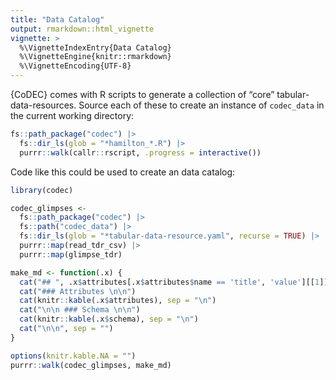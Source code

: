 ```yaml
---
title: "Data Catalog"
output: rmarkdown::html_vignette
vignette: >
  %\VignetteIndexEntry{Data Catalog}
  %\VignetteEngine{knitr::rmarkdown}
  %\VignetteEncoding{UTF-8}
---
```


{CoDEC} comes with R scripts to generate a collection of "core" tabular-data-resources.  Source each of these to create an instance of `codec_data` in the current working directory:

```r
fs::path_package("codec") |>
  fs::dir_ls(glob = "*hamilton_*.R") |>
  purrr::walk(callr::rscript, .progress = interactive())
```

Code like this could be used to create an data catalog:

```r
library(codec)

codec_glimpses <-
  fs::path_package("codec") |>
  fs::path("codec_data") |>
  fs::dir_ls(glob = "*tabular-data-resource.yaml", recurse = TRUE) |>
  purrr::map(read_tdr_csv) |>
  purrr::map(glimpse_tdr)

make_md <- function(.x) {
  cat("## ", .x$attributes[.x$attributes$name == 'title', 'value'][[1]], "\n\n")
  cat("### Attributes \n\n")
  cat(knitr::kable(.x$attributes), sep = "\n")
  cat("\n\n ### Schema \n\n")
  cat(knitr::kable(.x$schema), sep = "\n")
  cat("\n\n", sep = "")
}

options(knitr.kable.NA = "")
purrr::walk(codec_glimpses, make_md)

```
